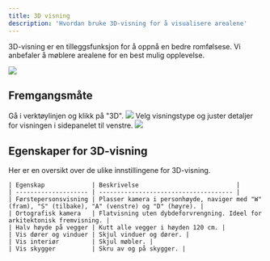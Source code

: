 ```yaml
---
title: 3D visning
description: 'Hvordan bruke 3D-visning for å visualisere arealene'
---
```


3D-visning er en tilleggsfunksjon for å oppnå en bedre romfølsese. Vi anbefaler å møblere arealene for en best mulig opplevelse.

<Frame type="glass">
    <img src="/images/engine/innstillinger/3d-visning/eksempel.png" />
</Frame>

## Fremgangsmåte

<Steps>
  <Step title="Åpne 3D-visning">
    Gå i verktøylinjen og klikk på "3D".
    <Frame type="glass">
        <img src="/images/engine/innstillinger/3d-visning/steg-1.png" />
    </Frame>
  </Step>
  <Step title="Juster visningsinnstillinger">
    Velg visningstype og juster detaljer for visningen i sidepanelet til venstre.
    <Frame type="glass">
        <img src="/images/engine/innstillinger/3d-visning/steg-2.png" />
    </Frame>
  </Step>
</Steps>

## Egenskaper for 3D-visning

Her er en oversikt over de ulike innstillingene for 3D-visning.

    | Egenskap             | Beskrivelse                           |
    | -------------------- | ------------------------------------- |
    | Førstepersonsvisning | Plasser kamera i personhøyde, naviger med "W" (fram), "S" (tilbake), "A" (venstre) og "D" (høyre). |
    | Ortografisk kamera   | Flatvisning uten dybdeforvrengning. Ideel for arkitektonisk fremvisning. |
    | Halv høyde på vegger | Kutt alle vegger i høyden 120 cm. |
    | Vis dører og vinduer | Skjul vinduer og dører. |
    | Vis interiør         | Skjul møbler. |
    | Vis skygger          | Skru av og på skygger. |

